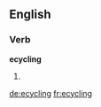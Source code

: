 ==English==

===Verb===
'''ecycling'''

# {{present participle of|ecycle}}

[[de:ecycling]]
[[fr:ecycling]]